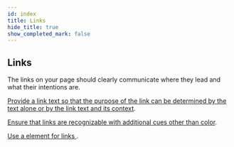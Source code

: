 ```yaml
---
id: index
title: Links
hide_title: true
show_completed_mark: false
---
```



<Card icon="⛓">

## Links

The links on your page should clearly communicate where they lead and what their intentions are.

</Card>

<CategoryItem id="link-text">

[Provide a link text so that the purpose of the link can be determined by the text alone or by the link text and its context](link-text.md).
<!--
Some assistive technology can list all links on a page. Giving all links clear and meaningful texts will help these users to choose and interact with your content more easily.
-->
</CategoryItem>

<CategoryItem id="link-styling">

[Ensure that links are recognizable with additional cues other than color](link-styling.md).
<!--
Color alone is not sufficent to indicate the presence of a link, additional cues like underline, bigger font, another font, bold, etc must be used.
-->
</CategoryItem>

<CategoryItem id="link-element">

[Use a element for links ](link-element.md).
<!--
Avoid using div, span, etc for links.
-->
</CategoryItem>
